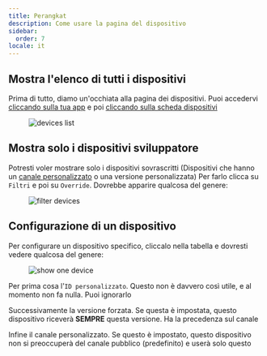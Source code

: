 ```yaml
---
title: Perangkat
description: Come usare la pagina del dispositivo
sidebar:
  order: 7
locale: it
---
```


## Mostra l'elenco di tutti i dispositivi
Prima di tutto, diamo un'occhiata alla pagina dei dispositivi. Puoi accedervi [cliccando sulla tua app](/docs/webapp/main-page) e poi [cliccando sulla scheda dispositivi](/docs/webapp/main-app-page)

<figure><img style="margin-left: auto; margin-right: auto" src="/deviceswebp" alt="devices list" /><figcaption></figcaption></figure>

## Mostra solo i dispositivi sviluppatore
Potresti voler mostrare solo i dispositivi sovrascritti (Dispositivi che hanno un [canale personalizzato](docs/plugin/api/#setchannel) o una versione personalizzata)
Per farlo clicca su `Filtri` e poi su `Override`. Dovrebbe apparire qualcosa del genere:

<figure><img style="margin-left: auto; margin-right: auto" src="/overwrite-filterwebp" alt="filter devices" /><figcaption></figcaption></figure>

## Configurazione di un dispositivo

Per configurare un dispositivo specifico, cliccalo nella tabella e dovresti vedere qualcosa del genere:

<figure><img style="margin-left: auto; margin-right: auto" src="/device-specificwebp" alt="show one device" /><figcaption></figcaption></figure>

Per prima cosa l'`ID personalizzato`. Questo non è davvero così utile, e al momento non fa nulla. Puoi ignorarlo

Successivamente la versione forzata. Se questa è impostata, questo dispositivo riceverà **SEMPRE** questa versione. Ha la precedenza sul canale

Infine il canale personalizzato. Se questo è impostato, questo dispositivo non si preoccuperà del canale pubblico (predefinito) e userà solo questo